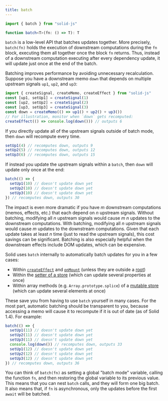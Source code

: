 ```yaml
---
title: batch
---
```


```ts
import { batch } from "solid-js"

function batch<T>(fn: () => T): T
```

`batch` is a low-level API that batches updates together.
More precisely, `batch(fn)` holds the execution of downstream computations
during the `fn` block, executing them all together once the block `fn` returns.
Thus, instead of a downstream computation executing after every dependency
update, it will update just once at the end of the batch.

Batching improves performance by avoiding unnecessary recalculation.
Suppose you have a downstream memo `down` that depends on
multiple upstream signals `up1`, `up2`, and `up3`:

```ts
import { createSignal, createMemo, createEffect } from "solid-js"
const [up1, setUp1] = createSignal(1)
const [up2, setUp2] = createSignal(2)
const [up3, setUp3] = createSignal(3)
const down = createMemo(() => up1() + up2() + up3())
// For illustration, monitor when `down` gets recomputed:
createEffect(() => console.log(down())) // outputs 6
```

If you directly update all of the upstream signals outside of batch mode,
then `down` will recompute every time.

```ts
setUp1(4) // recomputes down, outputs 9
setUp2(5) // recomputes down, outputs 12
setUp3(6) // recomputes down, outputs 15
```

If instead you update the upstream signals within a `batch`, then `down`
will update only once at the end:

```ts
batch(() => {
  setUp1(10) // doesn't update down yet
  setUp2(10) // doesn't update down yet
  setUp3(10) // doesn't update down yet
}) // recomputes down, outputs 30
```

The impact is even more dramatic if you have *m* downstream computations
(memos, effects, etc.) that each depend on *n* upstream signals.
Without batching, modifying all *n* upstream signals
would cause *m n* updates to the downstream computations.
With batching, modifying all *n* upstream signals
would cause *m* updates to the downstream computations.
Given that each update takes at least *n* time
(just to read the upstream signals), this cost savings can be significant.
Batching is also especially helpful when the downstream effects include
DOM updates, which can be expensive.

Solid uses `batch` internally to automatically batch updates for you
in a few cases:

* Within [`createEffect`](/reference/basic-reactivity/create-effect)
  and [`onMount`](/reference/lifecycle/on-mount)
  (unless they are outside a [root](/reference/reactive-utilities/create-root))
* Within the [setter of a store](/reference/store-utilities/create-store#setter)
  (which can update several properties at once)
* Within array methods (e.g. `Array.prototype.splice`) of a
  [mutable store](/reference/store-utilities/create-mutable)
  (which can update several elements at once)

These save you from having to use `batch` yourself in many cases.
For the most part, automatic batching should be transparent to you,
because accessing a memo will cause it to recompute if it is out of date
(as of Solid 1.4).  For example:

```ts
batch(() => {
  setUp1(11) // doesn't update down yet
  setUp2(11) // doesn't update down yet
  setUp3(11) // doesn't update down yet
  console.log(down()) // recomputes down, outputs 33
  setUp1(12) // doesn't update down yet
  setUp2(12) // doesn't update down yet
  setUp3(12) // doesn't update down yet
}) // recomputes down, outputs 36
```

You can think of `batch(fn)` as setting a global "batch mode" variable,
calling the function `fn`, and then restoring the global variable to its
previous value.
This means that you can nest `batch` calls, and they will form one big batch.
It also means that, if `fn` is asynchronous,
only the updates before the first `await` will be batched.
